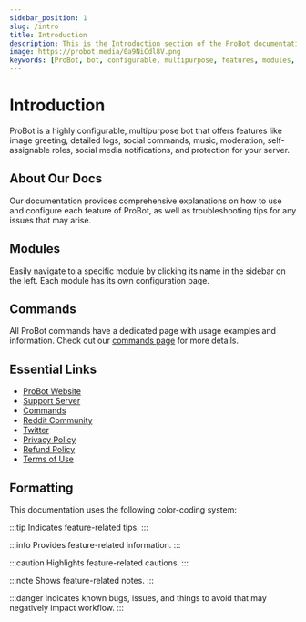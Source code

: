 ```yaml
---
sidebar_position: 1
slug: /intro
title: Introduction
description: This is the Introduction section of the ProBot documentation. It provides an overview of the bot's features, modules, commands, and essential resources, along with a color-coding system for formatting information.
image: https://probot.media/0a9NiCdl8V.png
keywords: [ProBot, bot, configurable, multipurpose, features, modules, commands, documentation, resources, website, support server, Reddit community, Twitter, formatting, color-coding system, tips, information, cautions, notes, bugs, issues]
---
```


# Introduction 

ProBot is a highly configurable, multipurpose bot that offers features like image greeting, detailed logs, social commands, music, moderation, self-assignable roles, social media notifications, and protection for your server.

## About Our Docs

Our documentation provides comprehensive explanations on how to use and configure each feature of ProBot, as well as troubleshooting tips for any issues that may arise.

## Modules

Easily navigate to a specific module by clicking its name in the sidebar on the left. Each module has its own configuration page.

## Commands 

All ProBot commands have a dedicated page with usage examples and information. Check out our [commands page](https://probot.io/commands) for more details.

## Essential Links

- [ProBot Website](https://probot.io/)
- [Support Server](https://discord.gg/probot)
- [Commands](https://probot.io/commands)
- [Reddit Community](https://www.reddit.com/r/probot)
- [Twitter](https://twitter.com/tryProBot)
- [Privacy Policy](https://probot.io/privacy-policy)
- [Refund Policy](https://probot.io/refund-policy)
- [Terms of Use](https://probot.io/terms-of-use)

## Formatting

This documentation uses the following color-coding system:

:::tip
Indicates feature-related tips.
:::

:::info
Provides feature-related information.
:::

:::caution
Highlights feature-related cautions.
:::

:::note
Shows feature-related notes.
:::

:::danger
Indicates known bugs, issues, and things to avoid that may negatively impact workflow.
:::
